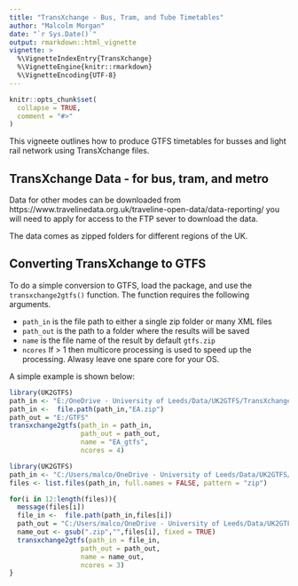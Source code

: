 ```yaml
---
title: "TransXchange - Bus, Tram, and Tube Timetables"
author: "Malcolm Morgan"
date: "`r Sys.Date()`"
output: rmarkdown::html_vignette
vignette: >
  %\VignetteIndexEntry{TransXchange}
  %\VignetteEngine{knitr::rmarkdown}
  %\VignetteEncoding{UTF-8}
---
```


```r
knitr::opts_chunk$set(
  collapse = TRUE,
  comment = "#>"
)
```

This vigneete outlines how to produce GTFS timetables for busses and light rail network using TransXchange files.

## TransXchange Data - for bus, tram, and metro

Data for other modes can be downloaded from https://www.travelinedata.org.uk/traveline-open-data/data-reporting/ you will need to apply for access to the FTP sever to download the data.

The data comes as zipped folders for different regions of the UK.

## Converting TransXchange to GTFS

To do a simple conversion to GTFS, load the package, and use the `transxchange2gtfs()` function. The function requires the following arguments.

* `path_in` is the file path to either a single zip folder or many XML files
* `path_out` is the path to a folder where the results will be saved
* `name` is the file name of the result by default `gtfs.zip`
* `ncores` If > 1 then multicore processing is used to speed up the processing. Alwasy leave one spare core for your OS.

A simple example is shown below:

```r
library(UK2GTFS)
path_in <- "E:/OneDrive - University of Leeds/Data/UK2GTFS/TransXchange/timetable"
path_in <-  file.path(path_in,"EA.zip")
path_out = "E:/GTFS"
transxchange2gtfs(path_in = path_in,
                  path_out = path_out,
                  name = "EA_gtfs",
                  ncores = 4)

```


```r
library(UK2GTFS)
path_in <- "C:/Users/malco/OneDrive - University of Leeds/Data/UK2GTFS/TransXChange/data_20201102/"
files <- list.files(path_in, full.names = FALSE, pattern = "zip")

for(i in 12:length(files)){
  message(files[i])
  file_in <-  file.path(path_in,files[i])
  path_out = "C:/Users/malco/OneDrive - University of Leeds/Data/UK2GTFS/GTFS/gtfs_20201102/"
  name_out <- gsub(".zip","",files[i], fixed = TRUE)
  transxchange2gtfs(path_in = file_in,
                  path_out = path_out,
                  name = name_out,
                  ncores = 3)
}



```

